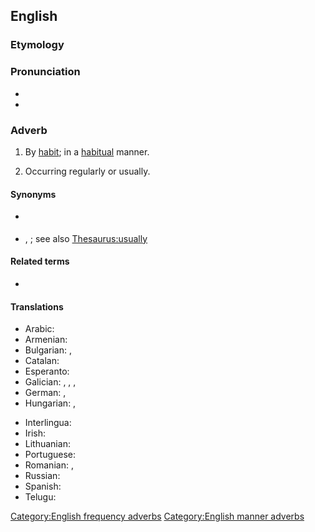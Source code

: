 ==English==

===Etymology===
{{suffix|en|habitual|ly}}

===Pronunciation===
* {{IPA|en|/həˈbɪtju.əli/|/həˈbɪt͡ʃu.əli/|/həˈbɪt͡ʃəli/}}
* {{audio|en|en-us-habitually.ogg|Audio (US)}}

===Adverb===
{{en-adv|-}}

# By [[habit]]; in a [[habitual]] manner.
#: {{ux|en|He is '''habitually''' inattentive of time.}}
# Occurring regularly or usually.
#: {{ux|en|Professor Franklein is '''habitually''' pessimistic.}}

====Synonyms====
* {{sense|by habit}} {{l|en|ritually}}
* {{sense|occurring regularly or usually}} {{l|en|customarily}}, {{l|en|usually}}; see also [[Thesaurus:usually]]

====Related terms====
* {{l|en|habitual}}

====Translations====
{{trans-top|occurring regularly or usually}}
* Arabic: {{t|ar|عَادَةً}}
* Armenian: {{t+|hy|սովորաբար}}
* Bulgarian: {{t+|bg|обикновено|sc=Cyrl}}, {{t+|bg|обичайно|sc=Cyrl}}
* Catalan: {{t+|ca|habitualment}}
* Esperanto: {{t|eo|kutime}}
* Galician: {{t|gl|decotío}}, {{t+|gl|decote}}, {{t+|gl|acotío}}, {{t+|gl|habitualmente}}
* German: {{t+|de|gewöhnlich}}, {{t+|de|gewohnheitsmäßig}}
* Hungarian: {{t+|hu|rendszeresen}}, {{t+|hu|rendszerint}}
{{trans-mid}}
* Interlingua: {{t|ia|habitualmente}}
* Irish: {{t|ga|de ghréas}}
* Lithuanian: {{t|lt|iš papratimo}}
* Portuguese: {{t+|pt|habitualmente}}
* Romanian: {{t+|ro|uzual}}, {{t+|ro|regulat}}
* Russian: {{t+|ru|обы́чно}}
* Spanish: {{t+|es|habitualmente}}
* Telugu: {{t+|te|అలవాటుగా}}
{{trans-bottom}}

[[Category:English frequency adverbs]]
[[Category:English manner adverbs]]